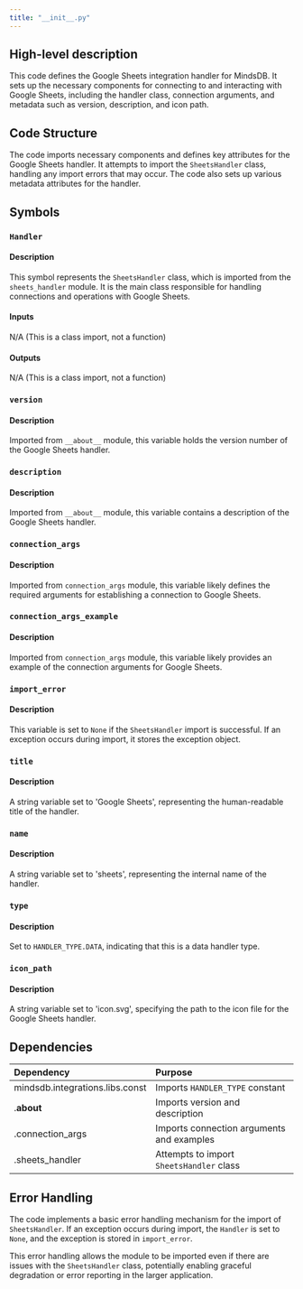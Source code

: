 ```yaml
---
title: "__init__.py"
---
```


## High-level description
This code defines the Google Sheets integration handler for MindsDB. It sets up the necessary components for connecting to and interacting with Google Sheets, including the handler class, connection arguments, and metadata such as version, description, and icon path.

## Code Structure
The code imports necessary components and defines key attributes for the Google Sheets handler. It attempts to import the `SheetsHandler` class, handling any import errors that may occur. The code also sets up various metadata attributes for the handler.

## Symbols

### `Handler`
#### Description
This symbol represents the `SheetsHandler` class, which is imported from the `sheets_handler` module. It is the main class responsible for handling connections and operations with Google Sheets.

#### Inputs
N/A (This is a class import, not a function)

#### Outputs
N/A (This is a class import, not a function)

### `version`
#### Description
Imported from `__about__` module, this variable holds the version number of the Google Sheets handler.

### `description`
#### Description
Imported from `__about__` module, this variable contains a description of the Google Sheets handler.

### `connection_args`
#### Description
Imported from `connection_args` module, this variable likely defines the required arguments for establishing a connection to Google Sheets.

### `connection_args_example`
#### Description
Imported from `connection_args` module, this variable likely provides an example of the connection arguments for Google Sheets.

### `import_error`
#### Description
This variable is set to `None` if the `SheetsHandler` import is successful. If an exception occurs during import, it stores the exception object.

### `title`
#### Description
A string variable set to 'Google Sheets', representing the human-readable title of the handler.

### `name`
#### Description
A string variable set to 'sheets', representing the internal name of the handler.

### `type`
#### Description
Set to `HANDLER_TYPE.DATA`, indicating that this is a data handler type.

### `icon_path`
#### Description
A string variable set to 'icon.svg', specifying the path to the icon file for the Google Sheets handler.

## Dependencies
| Dependency | Purpose |
|:-----------|:--------|
| mindsdb.integrations.libs.const | Imports `HANDLER_TYPE` constant |
| .__about__ | Imports version and description |
| .connection_args | Imports connection arguments and examples |
| .sheets_handler | Attempts to import `SheetsHandler` class |

## Error Handling
The code implements a basic error handling mechanism for the import of `SheetsHandler`. If an exception occurs during import, the `Handler` is set to `None`, and the exception is stored in `import_error`.

This error handling allows the module to be imported even if there are issues with the `SheetsHandler` class, potentially enabling graceful degradation or error reporting in the larger application.